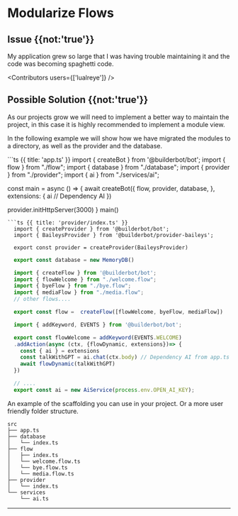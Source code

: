 

# Modularize Flows

## Issue {{not:'true'}}
My application grew so large that I was having trouble maintaining it and the code was becoming spaghetti code.

<Contributors users={['lualreye']} />

## Possible Solution {{not:'true'}}

As our projects grow we will need to implement a better way to maintain the project, in this case it is highly recommended to implement a module view.

In the following example we will show how we have migrated the modules to a directory, as well as the provider and the database.

<CodeGroup>
```ts {{ title: 'app.ts' }}
  import { createBot } from '@builderbot/bot';
  import { flow } from "./flow";
  import { database } from "./database";
  import { provider } from "./provider";
  import { ai } from "./services/ai";

  const main = async () => {
  await createBot({
          flow,
          provider,
          database,
      },
          extensions: {
          ai // Dependency AI 
      })

  provider.initHttpServer(3000)
}
main()
```
```ts {{ title: 'provider/index.ts' }}
  import { createProvider } from '@builderbot/bot';
  import { BaileysProvider } from '@builderbot/provider-baileys';

  export const provider = createProvider(BaileysProvider)
```
```ts {{ title: 'database/index.ts' }}
  export const database = new MemoryDB()
```
```ts {{ title: 'flow/index.ts' }}
  import { createFlow } from '@builderbot/bot';
  import { flowWelcome } from "./welcome.flow";
  import { byeFlow } from "./bye.flow";
  import { mediaFlow } from "./media.flow";
  // other flows....

  export const flow =  createFlow([flowWelcome, byeFlow, mediaFlow])
```
```ts {{ title: 'flow/welcome.flow.ts' }}
  import { addKeyword, EVENTS } from '@builderbot/bot';

  export const flowWelcome = addKeyword(EVENTS.WELCOME)
  .addAction(async (ctx, {flowDynamic, extensions})=> {
    const { ai } = extensions
    const talkWithGPT = ai.chat(ctx.body) // Dependency AI from app.ts
    await flowDynamic(talkWithGPT)
  })
```
```ts {{ title: 'services/ai.ts' }}
  // ....
  export const ai = new AiService(process.env.OPEN_AI_KEY);
```
</CodeGroup>

An example of the scaffolding you can use in your project. Or a more user friendly folder structure.

``` {{title:'structure'}}
src
├── app.ts
├── database
│   └── index.ts
├── flow
│   ├── index.ts
│   └── welcome.flow.ts
│   └── bye.flow.ts
│   └── media.flow.ts
├── provider
│   └── index.ts
└── services
    └── ai.ts
```
----

<Guides />

<Resources />

